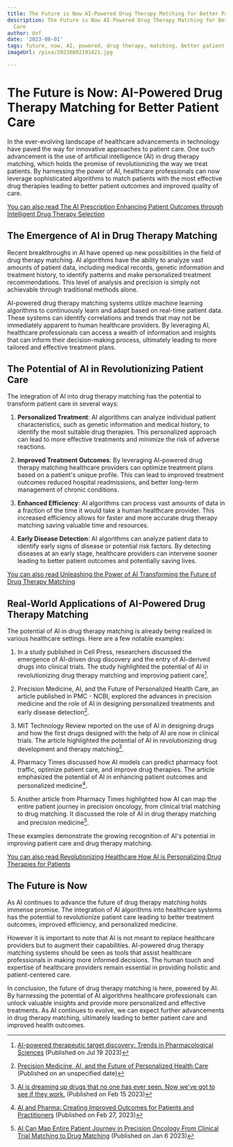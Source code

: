 ```yaml
---
title: The Future is Now AI-Powered Drug Therapy Matching for Better Patient Care
description: The Future is Now AI-Powered Drug Therapy Matching for Better Patient
  Care
author: Usf
date: '2023-08-01'
tags: future, now, AI, powered, drug therapy, matching, better patient care
imageUrl: /pixa/20230802191421.jpg

---
```

# The Future is Now: AI-Powered Drug Therapy Matching for Better Patient Care

In the ever-evolving landscape of healthcare advancements in technology have paved the way for innovative approaches to  patient care. One such advancement is the use of  artificial intelligence (AI) in drug therapy matching, which holds the promise of revolutionizing the way we treat patients. By harnessing the power of AI, healthcare professionals can now leverage sophisticated algorithms to match patients with the most  effective drug therapies leading to  better patient outcomes and improved quality of care.

[You can also read The AI  Prescription Enhancing Patient Outcomes through Intelligent Drug Therapy Selection](The%20AI%20Prescription%20Enhancing%20Patient%20Outcomes%20through%20Intelligent%20Drug%20Therapy%20Selection)


## The Emergence of AI in Drug Therapy Matching

Recent breakthroughs in AI have  opened up new possibilities in the field of drug therapy matching. AI algorithms have the ability to analyze vast amounts of patient  data, including medical records, genetic information and treatment history,  to identify patterns  and  make personalized treatment recommendations.  This level of analysis and precision is simply not achievable through  traditional methods  alone.

AI-powered drug therapy matching systems utilize machine learning algorithms to continuously learn and adapt based on real-time patient data. These systems can identify correlations and trends that may not be immediately  apparent to human healthcare providers. By leveraging AI, healthcare professionals can access  a  wealth of information and  insights that can inform their decision-making process, ultimately leading to more tailored and  effective treatment plans.

## The  Potential of AI  in Revolutionizing Patient Care

The integration  of AI into  drug therapy matching has the  potential to transform patient care in several ways:

1. **Personalized Treatment**: AI algorithms can analyze individual patient characteristics, such as genetic information and medical history, to identify the most suitable drug therapies. This personalized approach  can lead to  more effective  treatments and minimize the risk of adverse reactions.

2. **Improved Treatment Outcomes**: By leveraging AI-powered  drug therapy matching healthcare providers can optimize treatment plans based on a patient's unique profile. This  can lead to  improved treatment outcomes reduced hospital readmissions,  and better long-term management  of chronic conditions.

3. **Enhanced Efficiency**: AI algorithms can process vast  amounts of data in a fraction of the time it would take a human healthcare provider.  This increased efficiency allows for faster and more accurate drug therapy matching saving valuable time and resources.

4. **Early Disease Detection**: AI  algorithms can analyze patient data to identify early signs of disease or potential risk factors. By detecting diseases  at an early stage, healthcare  providers can intervene sooner leading to better  patient outcomes and potentially  saving lives.

[You can also read Unleashing the Power of AI Transforming the Future of Drug Therapy Matching](Unleashing%20the%20Power%20of%20AI%20Transforming%20the%20Future%20of%20Drug%20Therapy%20Matching)


## Real-World  Applications of AI-Powered Drug Therapy Matching

The potential  of AI in drug therapy matching is  already being  realized in various healthcare settings. Here are a few notable examples:

1. In a study published in Cell Press, researchers discussed the emergence of AI-driven drug discovery and the entry of AI-derived drugs into clinical trials. The study highlighted the potential of AI in revolutionizing drug therapy  matching and improving patient care[^1^].

2. Precision Medicine,  AI, and the Future of Personalized Health Care,  an article published  in PMC - NCBI, explored  the  advances in precision medicine and the  role of AI in designing  personalized treatments and early disease detection[^2^].

3. MIT  Technology Review  reported on the use of AI in designing  drugs and how the first drugs designed with the help of  AI are now  in clinical trials. The  article highlighted the potential  of AI in revolutionizing drug development and therapy matching[^3^].

4. Pharmacy Times discussed how  AI models can predict pharmacy  foot traffic, optimize patient care, and  improve drug therapies. The article emphasized the potential  of AI in enhancing patient outcomes and personalized medicine[^4^].

5. Another article from  Pharmacy  Times highlighted how AI can map the entire patient journey  in  precision  oncology, from clinical trial matching to drug matching. It discussed the role of AI in drug therapy matching and precision medicine[^5^].

These examples demonstrate the growing recognition of  AI's potential in improving patient care and drug therapy matching.

[You  can also read Revolutionizing Healthcare  How AI is Personalizing Drug Therapies for Patients](Revolutionizing%20Healthcare%20How%20AI%20is%20Personalizing%20Drug%20Therapies%20for%20Patients)


## The Future is Now

As AI continues to advance the future of drug therapy  matching  holds immense promise.  The integration of AI algorithms into healthcare systems has the potential to  revolutionize patient care leading to better  treatment outcomes, improved efficiency, and personalized  medicine.

However it is important to note that AI is not meant to replace healthcare providers but to augment their  capabilities. AI-powered drug therapy matching systems should  be seen as tools that assist  healthcare professionals in making more informed decisions. The human touch and expertise of healthcare providers remain essential  in  providing holistic and patient-centered care.

In conclusion, the future of  drug therapy matching is here, powered by AI. By harnessing the potential  of AI algorithms healthcare professionals can unlock valuable insights and provide more personalized and effective treatments. As AI continues to evolve, we can expect further advancements in drug therapy matching, ultimately leading  to better patient care and improved health outcomes.

[^1^]:  [AI-powered therapeutic target discovery: Trends in  Pharmacological  Sciences](https://www.cell.com/trends/pharmacological-sciences/fulltext/S0165-6147(23)00137-2) (Published on Jul  19 2023)

[^2^]: [Precision Medicine, AI, and the Future of Personalized Health Care](https://www.ncbi.nlm.nih.gov/pmc/articles/PMC7877825/) (Published on an unspecified date)

[^3^]: [AI  is dreaming up drugs that no one has ever seen. Now we've got to see if they  work.](https://www.technologyreview.com/2023/02/15/1067904/ai-automation-drug-development/) (Published on Feb 15 2023)

[^4^]: [AI and Pharma: Creating Improved Outcomes for Patients  and Practitioners](https://www.pharmacytimes.com/view/ai-and-pharma-creating-improved-outcomes-for-patients-and-practitioners) (Published on Feb 27, 2023)

[^5^]: [AI Can Map Entire Patient Journey in Precision  Oncology From Clinical Trial Matching to Drug Matching](https://www.pharmacytimes.com/view/ai-can-map-entire-patient-journey-in-precision-oncology-from-clinical-trial-matching-to-drug-matching) (Published on Jan 6 2023)